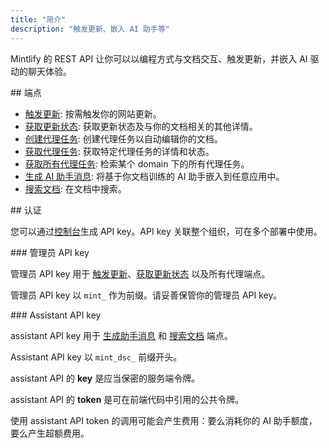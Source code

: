 ```yaml
---
title: "简介"
description: "触发更新、嵌入 AI 助手等"
---
```


Mintlify 的 REST API 让你可以以编程方式与文档交互、触发更新，并嵌入 AI 驱动的聊天体验。

<div id="endpoints">
  ## 端点
</div>

* [触发更新](/zh/api-reference/update/trigger): 按需触发你的网站更新。
* [获取更新状态](/zh/api-reference/update/status): 获取更新状态及与你的文档相关的其他详情。
* [创建代理任务](/zh/api-reference/agent/create-agent-job): 创建代理任务以自动编辑你的文档。
* [获取代理任务](/zh/api-reference/agent/get-agent-job): 获取特定代理任务的详情和状态。
* [获取所有代理任务](/zh/api-reference/agent/get-all-jobs): 检索某个 domain 下的所有代理任务。
* [生成 AI 助手消息](/zh/api-reference/assistant/create-assistant-message): 将基于你文档训练的 AI 助手嵌入到任意应用中。
* [搜索文档](/zh/api-reference/assistant/search): 在文档中搜索。

<div id="authentication">
  ## 认证
</div>

您可以通过[控制台](https://dashboard.mintlify.com/settings/organization/api-keys)生成 API key。API key 关联整个组织，可在多个部署中使用。

<div id="admin-api-key">
  ### 管理员 API key
</div>

管理员 API key 用于 [触发更新](/zh/api-reference/update/trigger)、[获取更新状态](/zh/api-reference/update/status) 以及所有代理端点。

管理员 API key 以 `mint_` 作为前缀。请妥善保管你的管理员 API key。

<div id="assistant-api-key">
  ### Assistant API key
</div>

assistant API key 用于 [生成助手消息](/zh/api-reference/assistant/create-assistant-message) 和 [搜索文档](/zh/api-reference/assistant/search) 端点。

Assistant API key 以 `mint_dsc_` 前缀开头。

assistant API 的 **key** 是应当保密的服务端令牌。

assistant API 的 **token** 是可在前端代码中引用的公共令牌。

<Note>
  使用 assistant API token 的调用可能会产生费用：要么消耗你的 AI 助手额度，要么产生超额费用。
</Note>